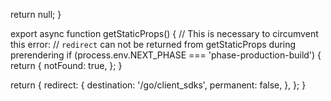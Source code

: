   return null;
}

export async function getStaticProps() {
  // This is necessary to circumvent this error:
  // `redirect` can not be returned from getStaticProps during prerendering
  if (process.env.NEXT_PHASE === 'phase-production-build') {
    return {
      notFound: true,
    };
  }

  return {
    redirect: {
      destination: '/go/client_sdks',
      permanent: false,
    },
  };
}
